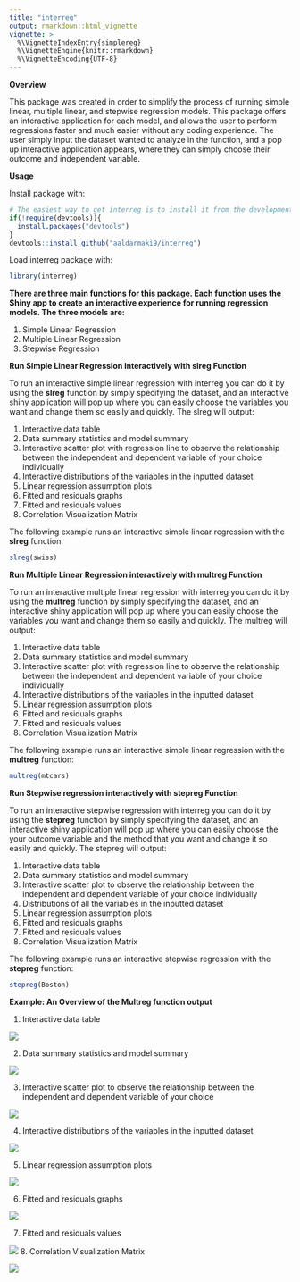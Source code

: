 ```yaml
---
title: "interreg"
output: rmarkdown::html_vignette
vignette: >
  %\VignetteIndexEntry{simplereg}
  %\VignetteEngine{knitr::rmarkdown}
  %\VignetteEncoding{UTF-8}
---
```


**Overview**

This package was created in order to simplify the process of running simple linear, multiple linear, and stepwise regression models. This package offers an interactive application for each model, and allows the user to perform regressions faster and much easier without any coding experience. The user simply input the dataset wanted to analyze in the function, and a pop up interactive application appears, where they can simply choose their outcome and independent variable.  

**Usage**

Install package with:

```r

# The easiest way to get interreg is to install it from the development version from GitHub:
if(!require(devtools)){
  install.packages("devtools")
}
devtools::install_github("aaldarmaki9/interreg")

```


Load interreg package with:
```r
library(interreg)
```

**There are three main functions for this package. Each function uses the Shiny app to create an interactive experience for running regression models. The three models are:**

1. Simple Linear Regression
2. Multiple Linear Regression
3. Stepwise Regression



**Run Simple Linear Regression interactively with slreg Function**

To run an interactive simple linear regression with interreg you can do it by using the **slreg** function by simply specifying the dataset, and an interactive shiny application will pop up where you can easily choose the variables you want and change them so easily and quickly. The slreg will output:

1. Interactive data table 
2. Data summary statistics and model summary
3. Interactive scatter plot with regression line to observe the relationship between the independent and dependent variable of your choice individually
4. Interactive distributions of the variables in the inputted dataset
5. Linear regression assumption plots
6. Fitted and residuals graphs 
7. Fitted and residuals values
8. Correlation Visualization Matrix

The following example runs an interactive simple linear regression with the **slreg** function:

```r
slreg(swiss)

```

**Run Multiple Linear Regression interactively with multreg Function**

To run an interactive multiple linear regression with interreg you can do it by using the **multreg** function by simply specifying the dataset, and an interactive shiny application will pop up where you can easily choose the variables you want and change them so easily and quickly. The multreg will output:


1. Interactive data table 
2. Data summary statistics and model summary
3. Interactive scatter plot with regression line to observe the relationship between the independent and dependent variable of your choice individually
4. Interactive distributions of the variables in the inputted dataset
5. Linear regression assumption plots
6. Fitted and residuals graphs 
7. Fitted and residuals values
8. Correlation Visualization Matrix

The following example runs an interactive simple linear regression with the **multreg** function:

```r
multreg(mtcars)

```

**Run Stepwise regression interactively with stepreg Function**

To run an interactive stepwise regression with interreg you can do it by using the **stepreg** function by simply specifying the dataset, and an interactive shiny application will pop up where you can easily choose the your outcome variable and the method that you want and change it so easily and quickly. The stepreg will output:


1. Interactive data table 
2. Data summary statistics and model summary
3. Interactive scatter plot to observe the relationship between the independent and dependent variable of your choice individually
4. Distributions of all the variables in the inputted dataset
5. Linear regression assumption plots
6. Fitted and residuals graphs 
7. Fitted and residuals values
8. Correlation Visualization Matrix

The following example runs an interactive stepwise regression with the **stepreg** function:

```r
stepreg(Boston)

```


**Example: An Overview of the Multreg function output**


1. Interactive data table 

![ ](data.png)

2. Data summary statistics and model summary

![ ](mstat.png)


3. Interactive scatter plot to observe the relationship between the independent and dependent variable of your choice

![ ](sp.png)

4. Interactive distributions of the variables in the inputted dataset


![ ](dt.png)


5. Linear regression assumption plots


![ ](ap.png)

6. Fitted and residuals graphs


![ ](fg.png)

7. Fitted and residuals values

![ ](fv.png)
8. Correlation Visualization Matrix

![ ](corr.png)

